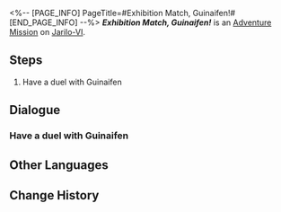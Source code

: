 <%-- [PAGE_INFO]
PageTitle=#Exhibition Match, Guinaifen!#
[END_PAGE_INFO] --%>
{{Stub|Dialogue.}}
{{Mission Infobox
|id            = 8014146
|title         = 
|image         = <!--Mission Exhibition Match, Guinaifen!.png-->
|type          = Adventure
|event_name    = 
|chapter       = 
|requirements  = 
|summary       = <!--official mission summary from Fate's Atlas-->
|characters    = Guinaifen; Trailblazer
|startLocation = [[Jarilo-VI]] - [[Old Weapon Testing Ground]]
|world         = Jarilo-VI
|area          = Old Weapon Testing Ground
|prev          = 
|next          = 
|rewards       = 
}}
'''''Exhibition Match, Guinaifen!''''' is an [[Adventure Mission]] on [[Jarilo-VI]].

==Steps==
# Have a duel with Guinaifen

<!--
==Gameplay Notes==

--><!--
==Trial Character==

-->
==Dialogue==
{{Stub Dialogue}}
===Have a duel with Guinaifen===
{{Mission Description|type=adventure|location=Old Weapon Testing Ground|The core gameplay loop behind Aetherium Wars is "dueling." Challenge different players and show your true strength!}}
{{Dialogue Start}}
:{{tx}}
{{Dialogue End}}

==Other Languages==
{{Other Languages
|en   = Exhibition Match, Guinaifen!
|zhs  = 表演赛！桂乃芬
|zht  = 表演賽！桂乃芬
|ja   = エキシビションマッチ！桂乃芬
|ko   = 시범 경기! 계네빈
|es   = Encuentro de exhibición: Guinaifen
|fr   = Rencontre amicale&nbsp;: Guinaifen&nbsp;!
|ru   = Показательный матч! Гуйнайфэнь!
|th   = แมตช์กระชับมิตร! Guinaifen
|vi   = Giải Biểu Diễn! Guinaifen
|de   = Schaukampf, Guinaifen!
|id   = Pertandingan Ekshibisi, Guinaifen!
|pt   = Batalha de Exibição, Guinaifen!
}}

==Change History==
{{Change History|1.4}}
